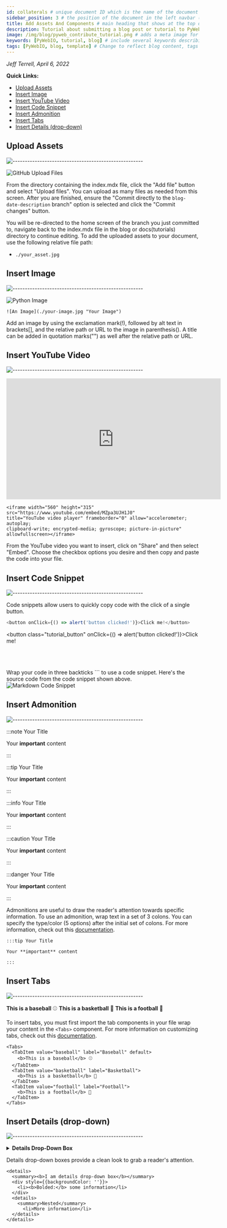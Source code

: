 ```yaml
---
id: collaterals # unique document ID which is the name of the document (without the extension) relative to the root docs directory (e.g., document or tutorials/document)
sidebar_position: 3 # the position of the document in the left navbar (descending)
title: Add Assets And Components # main heading that shows at the top of the tutorial
description: Tutorial about submitting a blog post or tutorial to PyWebIO # include a short description of the blog post. This will not be visible anywhere on the page and is for SEO purposes.
image: /img/blog/pyweb_contribute_tutorial.png # adds a meta image for social summary cards on Discord, Twitter, etc. Relative path must be: /img/tutorial/yourimage.jpg. Upload image to: /static/img/tutorial
keywords: [PyWebIO, tutorial, blog] # include several keywords describing the main topics of the blog post for SEO purposes.
tags: [PyWebIO, blog, template] # Change to reflect blog content, tags will show at the bottom of the blog post
---
```



*Jeff Terrell, April 6, 2022*

**Quick Links:**
  - [Upload Assets](#upload-assets)
  - [Insert Image](#insert-image)
  - [Insert YouTube Video](#insert-youtube-video)
  - [Insert Code Snippet](#insert-code-snippet)
  - [Insert Admonition](#insert-admonition)
  - [Insert Tabs](#insert-tabs)
  - [Insert Details (drop-down)](#insert-details-drop-down)



## Upload Assets
![-----------------------------------------------------](https://raw.githubusercontent.com/andreasbm/readme/master/assets/lines/cloudy.png)

![GitHub Upload Files](./gh_upload_files.JPG)

From the directory containing the index.mdx file, click the "Add file" button and select "Upload files". You can upload as many files as needed from this screen. After you are finished, ensure the "Commit directly to the `blog-date-description` branch" option is selected and click the "Commit changes" button.

You will be re-directed to the home screen of the branch you just committed to, navigate back to the index.mdx file in the blog or docs(tutorials) directory to continue editing. To add the uploaded assets to your document, use the following relative file path:
* `./your_asset.jpg`



## Insert Image
![-----------------------------------------------------](https://raw.githubusercontent.com/andreasbm/readme/master/assets/lines/cloudy.png)

![Python Image](./python-logo-master-v3.png)
```
![An Image](./your-image.jpg "Your Image")
```
Add an image by using the exclamation mark(!), followed by alt text in brackets[], and the relative path or URL to the image in parenthesis(). A title can be added in quotation marks("") as well after the relative path or URL.



## Insert YouTube Video
![-----------------------------------------------------](https://raw.githubusercontent.com/andreasbm/readme/master/assets/lines/cloudy.png)

<iframe width="560" height="315" src="https://www.youtube.com/embed/MZpa3UJH1J0" title="YouTube video player" frameborder="0" allow="accelerometer; autoplay; clipboard-write; encrypted-media; gyroscope; picture-in-picture" allowfullscreen></iframe>

```
<iframe width="560" height="315" src="https://www.youtube.com/embed/MZpa3UJH1J0" 
title="YouTube video player" frameborder="0" allow="accelerometer; autoplay; 
clipboard-write; encrypted-media; gyroscope; picture-in-picture" allowfullscreen></iframe>
```

From the YouTube video you want to insert, click on "Share" and then select "Embed". Choose the checkbox options you desire and then copy and paste the code into your file.


## Insert Code Snippet
![-----------------------------------------------------](https://raw.githubusercontent.com/andreasbm/readme/master/assets/lines/cloudy.png)

Code snippets allow users to quickly copy code with the click of a single button.
```js
<button onClick={() => alert('button clicked!')}>Click me!</button>
```
<button class="tutorial_button" onClick={() => alert('button clicked!')}>Click me!</button><br></br><br></br>


Wrap your code in three backticks ``` to use a code snippet. Here's the source code from the code snippet shown above.
![Markdown Code Snippet](./code_snippet_example.JPG)



## Insert Admonition
![-----------------------------------------------------](https://raw.githubusercontent.com/andreasbm/readme/master/assets/lines/cloudy.png)

:::note Your Title

Your **important** content

:::

:::tip Your Title

Your **important** content

:::

:::info Your Title

Your **important** content

:::

:::caution Your Title

Your **important** content

:::

:::danger Your Title

Your **important** content

:::

Admonitions are useful to draw the reader's attention towards specific information. To use an admonition, wrap text in a set of 3 colons. You can specify the type/color (5 options) after the initial set of colons. For more information, check out this [documentation](https://docusaurus.io/docs/markdown-features/admonitions#).

```
:::tip Your Title

Your **important** content

:::
```



## Insert Tabs
![-----------------------------------------------------](https://raw.githubusercontent.com/andreasbm/readme/master/assets/lines/cloudy.png)

<Tabs>
  <TabItem value="baseball" label="Baseball" default>
    <b>This is a baseball</b> ⚾
  </TabItem> 
  <TabItem value="basketball" label="Basketball">
    <b>This is a basketball</b> 🏀
  </TabItem>
  <TabItem value="football" label="Football">
    <b>This is a football</b> 🏈
  </TabItem>
</Tabs>

To insert tabs, you must first import the tab components in your file wrap your content in the `<Tabs>` component. For more information on customizing tabs, check out this [documentation](https://docusaurus.io/docs/markdown-features/tabs).

```
<Tabs>
  <TabItem value="baseball" label="Baseball" default>
    <b>This is a baseball</b> ⚾
  </TabItem> 
  <TabItem value="basketball" label="Basketball">
    <b>This is a basketball</b> 🏀
  </TabItem>
  <TabItem value="football" label="Football">
    <b>This is a football</b> 🏈
  </TabItem>
</Tabs>
```


## Insert Details (drop-down)
![-----------------------------------------------------](https://raw.githubusercontent.com/andreasbm/readme/master/assets/lines/cloudy.png)

<details>
  <summary><b>Details Drop-Down Box</b></summary>
  <div style={{backgroundColor: ''}}>
    <li><b>Bolded:</b> some information</li>
  </div>
  <details>
    <summary>Nested</summary>
      <li>More information</li>
  </details>  
</details>

Details drop-down boxes provide a clean look to grab a reader's attention. 

```
<details>
  <summary><b>I am details drop-down box</b></summary>
  <div style={{backgroundColor: ''}}>
    <li><b>Bolded:</b> some information</li>
  </div>
  <details>
    <summary>Nested</summary>
      <li>More information</li>
  </details>  
</details>
```
